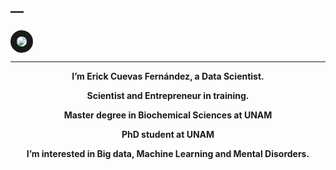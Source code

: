 ---
---


<img src="images/erick7.jpg"
      align="middle"
      style= "border:10px solid; border-radius: 50%"/>



***
<p style='text-align: center;'> **I'm Erick Cuevas Fernández, a Data Scientist.** </p> 

<p style='text-align: center;'> **Scientist and Entrepreneur in training.** </p> 

<p style='text-align: center;'> **Master degree in Biochemical Sciences at UNAM** </p> 

<p style='text-align: center;'> **PhD student at UNAM** </p> 

<p style='text-align: center;'> **I'm interested in Big data, Machine Learning and Mental Disorders.** </p> 






<!-- <img src="images/red.png" -->
<!--       align="middle" -->
<!--       style= "border:5px solid;  border-radius: 20%"/>  -->

      

